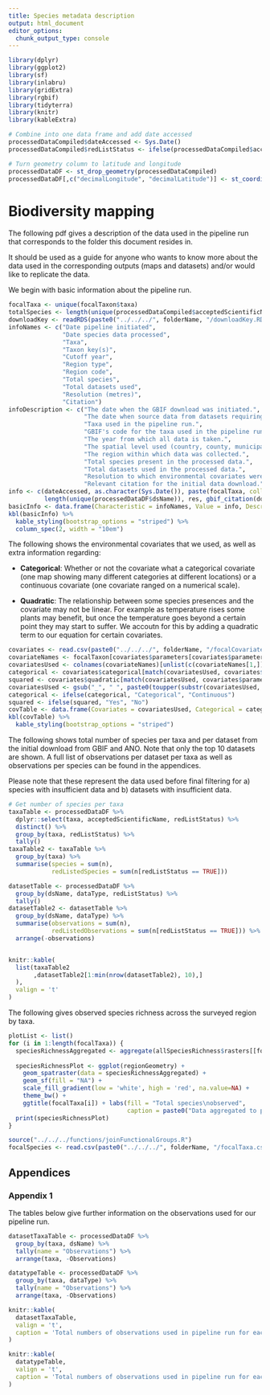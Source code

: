 ```yaml
---
title: Species metadata description
output: html_document
editor_options: 
  chunk_output_type: console
---
```


``` r
library(dplyr)
library(ggplot2)
library(sf)
library(inlabru)
library(gridExtra)
library(rgbif)
library(tidyterra)
library(knitr)
library(kableExtra)

# Combine into one data frame and add date accessed
processedDataCompiled$dateAccessed <- Sys.Date()
processedDataCompiled$redListStatus <- ifelse(processedDataCompiled$acceptedScientificName %in% redListSpecies$validSpecies, TRUE, FALSE)

# Turn geometry column to latitude and longitude
processedDataDF <- st_drop_geometry(processedDataCompiled)
processedDataDF[,c("decimalLongitude", "decimalLatitude")] <- st_coordinates(processedDataCompiled)

```

# Biodiversity mapping

The following pdf gives a description of the data used in the pipeline run that corresponds to the folder this document resides in.

It should be used as a guide for anyone who wants to know more about the data used in the corresponding outputs (maps and datasets) and/or would like to replicate the data.

We begin with basic information about the pipeline run.


``` r

focalTaxa <- unique(focalTaxon$taxa)
totalSpecies <- length(unique(processedDataCompiled$acceptedScientificName))
downloadKey <- readRDS(paste0("../../../", folderName, "/downloadKey.RDS"))
infoNames <- c("Date pipeline initiated",
               "Date species data processed",
               "Taxa",
               "Taxon key(s)",
               "Cutoff year",
               "Region type",
               "Region code",
               "Total species",
               "Total datasets used",
               "Resolution (metres)",
               "Citation")
infoDescription <- c("The date when the GBIF download was initiated.",
                     "The date when source data from datasets requiring further processing was downloaded.",
                     "Taxa used in the pipeline run.",
                     "GBIF's code for the taxa used in the pipeline run.",
                     "The year from which all data is taken.",
                     "The spatial level used (country, county, municipality or boxed area).",
                     "The region within which data was collected.",
                     "Total species present in the processed data.",
                     "Total datasets used in the processed data.",
                     "Resolution to which environmental covariates were aggregated.",
                     "Relevant citation for the initial data download.")
info <- c(dateAccessed, as.character(Sys.Date()), paste(focalTaxa, collapse = ", "), paste(focalTaxon$key, collapse = ", "), yearToStart, level,  paste(region, collapse = ", "), totalSpecies,
          length(unique(processedDataDF$dsName)), res, gbif_citation(downloadKey$key)$download)
basicInfo <- data.frame(Characteristic = infoNames, Value = info, Description = infoDescription)
kbl(basicInfo) %>%
  kable_styling(bootstrap_options = "striped") %>%
  column_spec(2, width = "10em")
```

The following shows the environmental covariates that we used, as well as extra information regarding:

- **Categorical**: Whether or not the covariate what a categorical covariate (one map showing many different categories at different locations) or a continuous covariate (one covariate ranged on a numerical scale).

- **Quadratic**: The relationship between some species presences and the covariate may not be linear. For example as temperature rises some plants may benefit, but once the temperature goes beyond a certain point they may start to suffer. We accoutn for this by adding a quadratic term to our equation for certain covariates.

``` r

covariates <- read.csv(paste0("../../../", folderName, "/focalCovariates.csv"))
covariateNames <- focalTaxon[covariates$parameters[covariates$parameters %in% colnames(focalTaxon)]]
covariatesUsed <- colnames(covariateNames)[unlist(c(covariateNames[1,]))]
categorical <- covariates$categorical[match(covariatesUsed, covariates$parameters)]
squared <- covariates$quadratic[match(covariatesUsed, covariates$parameters)]
covariatesUsed <- gsub("_", " ", paste0(toupper(substr(covariatesUsed, 1, 1)), substr(covariatesUsed, 2, nchar(covariatesUsed))))
categorical <- ifelse(categorical, "Categorical", "Continuous")
squared <- ifelse(squared, "Yes", "No")
covTable <- data.frame(Covariates = covariatesUsed, Categorical = categorical, Quadratic = squared)
kbl(covTable) %>%
  kable_styling(bootstrap_options = "striped") 
```


The following shows total number of species per taxa and per dataset from the initial download from GBIF and ANO.
Note that only the top 10 datasets are shown. A full list of observations per dataset per taxa as well as observations per species can be found in the appendices.

Please note that these represent the data used before final filtering for a) species with insufficient data and b) datasets with insufficient data.

``` r
# Get number of species per taxa
taxaTable <- processedDataDF %>%
  dplyr::select(taxa, acceptedScientificName, redListStatus) %>%
  distinct() %>%
  group_by(taxa, redListStatus) %>%
  tally()
taxaTable2 <- taxaTable %>%
  group_by(taxa) %>%
  summarise(species = sum(n),
            redListedSpecies = sum(n[redListStatus == TRUE]))

datasetTable <- processedDataDF %>%
  group_by(dsName, dataType, redListStatus) %>%
  tally()
datasetTable2 <- datasetTable %>%
  group_by(dsName, dataType) %>%
  summarise(observations = sum(n),
            redListedObservations = sum(n[redListStatus == TRUE])) %>%
  arrange(-observations)


knitr::kable(
  list(taxaTable2
       ,datasetTable2[1:min(nrow(datasetTable2), 10),]
  ), 
  valign = 't'
)

```

The following gives observed species richness across the surveyed region by taxa. 

``` r
plotList <- list()
for (i in 1:length(focalTaxa)) {
  speciesRichnessAggregated <- aggregate(allSpeciesRichness$rasters[[focalTaxa[i]]], fact = 4)
  
  speciesRichnessPlot <- ggplot(regionGeometry) +
    geom_spatraster(data = speciesRichnessAggregated) +
    geom_sf(fill = "NA") +
    scale_fill_gradient(low = 'white', high = 'red', na.value=NA) +
    theme_bw() +
    ggtitle(focalTaxa[i]) + labs(fill = "Total species\nobserved", 
                                 caption = paste0("Data aggregated to pixels of ",(res/1000 * 4)^2, "square km"))
  print(speciesRichnessPlot)
}


```


\newpage

```r
source("../../../functions/joinFunctionalGroups.R")
focalSpecies <- read.csv(paste0("../../../", folderName, "/focalTaxa.csv"))
```


\newpage

## Appendices

### Appendix 1

The tables below give further information on the observations used for our pipeline run.


``` r
datasetTaxaTable <- processedDataDF %>%
  group_by(taxa, dsName) %>%
  tally(name = "Observations") %>%
  arrange(taxa, -Observations)

datatypeTable <- processedDataDF %>%
  group_by(taxa, dataType) %>%
  tally(name = "Observations") %>%
  arrange(taxa, -Observations)

knitr::kable(
  datasetTaxaTable, 
  valign = 't',
  caption = 'Total numbers of observations used in pipeline run for each dataset by taxa.'
)

knitr::kable(
  datatypeTable, 
  valign = 't',
  caption = 'Total numbers of observations used in pipeline run for each data type by taxa.'
)

```
